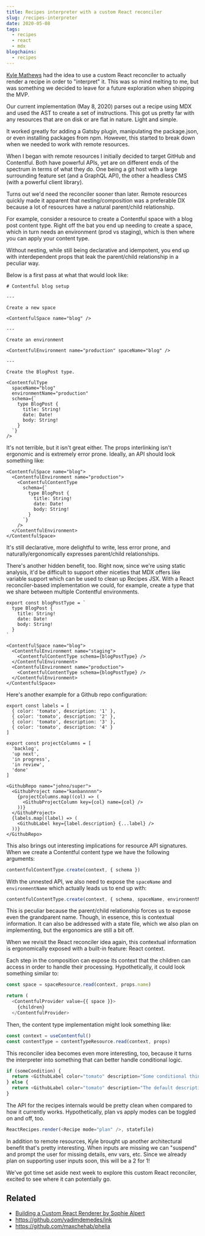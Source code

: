 ```yaml
---
title: Recipes interpreter with a custom React reconciler
slug: /recipes-interpreter
date: 2020-05-08
tags:
  - recipes
  - react
  - mdx
blogchains:
  - recipes
---
```


[Kyle Mathews](https://twitter.com/kylemathews) had the idea to use a custom React reconciler to actually render a recipe in order to "interpret" it. This was so mind melting to me, but was something we decided to leave for a future exploration when shipping the MVP.

Our current implementation (May 8, 2020) parses out a recipe using MDX and used the AST to create a set of instructions. This got us pretty far with any resources that are on disk or are flat in nature. Light and simple.

It worked greatly for adding a Gatsby plugin, manipulating the package.json, or even installing packages from npm. However, this started to break down when we needed to work with remote resources.

When I began with remote resources I initially decided to target GitHub and Contentful. Both have powerful APIs, yet are on different ends of the spectrum in terms of what they do. One being a git host with a large surrounding feature set (and a GraphQL API), the other a headless CMS (with a powerful client library).

Turns out we'd need the reconciler sooner than later. Remote resources quickly made it apparent that nesting/composition was a preferable DX because a lot of resources have a natural parent/child relationship.

For example, consider a resource to create a Contentful space with a blog post content type. Right off the bat you end up needing to create a space, which in turn needs an environment (prod vs staging), which is then where you can apply your content type.

Without nesting, while still being declarative and idempotent, you end up with interdependent props that leak the parent/child relationship in a peculiar way.

Below is a first pass at what that would look like:

```mdx
# Contentful blog setup

---

Create a new space

<ContentfulSpace name="blog" />

---

Create an environment

<ContentfulEnvironment name="production" spaceName="blog" />

---

Create the BlogPost type.

<ContentfulType
  spaceName="blog"
  environmentName="production"
  schema={`
    type BlogPost {
      title: String!
      date: Date!
      body: String!
    }
  `}
/>
```

It's not terrible, but it isn't great either. The props interlinking isn't ergonomic and is extremely error prone. Ideally, an API should look something like:

```mdx
<ContentfulSpace name="blog">
  <ContentfulEnvironment name="production">
    <ContentfulContentType
      schema={`
        type BlogPost {
          title: String!
          date: Date!
          body: String!
        }
      `}
    />
  </ContentfulEnvironment>
</ContentfulSpace>
```

It's still declarative, more delightful to write, less error prone, and naturally/ergonomically expresses parent/child relationships.

There's another hidden benefit, too. Right now, since we're using static analysis, it'd be difficult to support other niceties that MDX offers like variable support which can be used to clean up Recipes JSX. With a React reconciler-based implementation we could, for example, create a type that we share between multiple Contentful environments.

```mdx
export const blogPostType = `
  type BlogPost {
    title: String!
    date: Date!
    body: String!
  }
`

<ContentfulSpace name="blog">
  <ContentfulEnvironment name="staging">
    <ContentfulContentType schema={blogPostType} />
  </ContentfulEnvironment>
  <ContentfulEnvironment name="production">
    <ContentfulContentType schema={blogPostType} />
  </ContentfulEnvironment>
</ContentfulSpace>
```

Here's another example for a Github repo configuration:

```mdx
export const labels = [
  { color: 'tomato', description: '1' },
  { color: 'tomato', description: '2' },
  { color: 'tomato', description: '3' },
  { color: 'tomato', description: '4' }
]

export const projectColumns = [
  'backlog',
  'up next',
  'in progress',
  'in review',
  'done'
]

<GithubRepo name="johno/super">
  <GithubProject name="kanbannnnn">
    {projectColumns.map((col) => (
      <GithubProjectColumn key={col} name={col} />
    ))}
  </GithubProject>
  {labels.map((label) => (
    <GithubLabel key={label.description} {...label} />
  ))}
</GithubRepo>
```

This also brings out interesting implications for resource API signatures. When we create a Contentful content type we have the following arguments:

```js
contentfulContentType.create(context, { schema })
```

With the unnested API, we also need to expose the `spaceName` and `environmentName` which actually leads us to end up with:

```js
contentfulContentType.create(context, { schema, spaceName, environmentName })
```

This is peculiar because the parent/child relationship forces us to expose even the grandparent name. Though, in essence, this is contextual information. It can also be addressed with a state file, which we also plan on implementing, but the ergonomics are still a bit off.

When we revisit the React reconciler idea again, this contextual information is ergonomically exposed with a built-in feature: React context.

Each step in the composition can expose its context that the children can access in order to handle their processing. Hypothetically, it could look something similar to:

```js
const space = spaceResource.read(context, props.name)

return (
  <ContentfulProvider value={{ space }}>
    {children}
  </ContentfulProvider>
```

Then, the content type implementation might look something like:

```js
const context = useContentful()
const contentType = contentTypeResource.read(context, props)
```

This reconciler idea becomes even more interesting, too, because it turns the interpreter into something that can better handle conditional logic.

```js
if (someCondition) {
  return <GithubLabel color="tomato" description="Some conditional thing" />
} else {
  return <GithubLabel color="tomato" description="The default description" />
}
```

The API for the recipes internals would be pretty clean when compared to how it currently works. Hypothetically, plan vs apply modes can be toggled on and off, too.

```js
ReactRecipes.render(<Recipe mode="plan" />, statefile)
```

In addition to remote resources, Kyle brought up another architectural benefit that's pretty interesting. When inputs are missing we can "suspend" and prompt the user for missing details, env vars, etc. Since we already plan on supporting user inputs soon, this will be a 2 for 1!

We've got time set aside next week to explore this custom React reconciler, excited to see where it can potentially go.

## Related

- [Building a Custom React Renderer by Sophie Alpert](https://www.youtube.com/watch?v=CGpMlWVcHok)
- https://github.com/vadimdemedes/ink
- https://github.com/maxchehab/phelia

